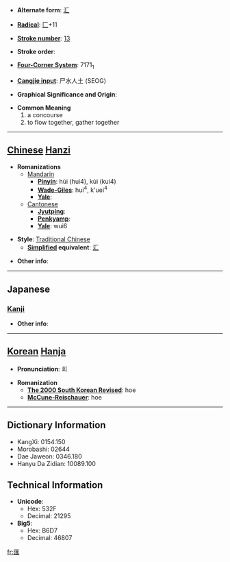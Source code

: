 * '''Alternate form''': [[汇]]

* '''[[Wiktionary:Chinese radical index| Radical]]''': [[Wiktionary:Chinese radical index 匚|匚]]+11

* '''[[Wiktionary:Chinese total strokes index|Stroke number]]''': [[Wiktionary:Chinese total strokes index 13|13]]

* '''Stroke order''': 

* '''[[Wiktionary:Chinese four corner index|Four-Corner System]]''': 7171<sub>1</sub>

* '''[[Wiktionary:Chinese Cangjie index|Cangjie input]]''': 尸水人土 (SEOG)

* '''Graphical Significance and Origin''': 

* '''Common Meaning'''
*#a concourse
*# to flow together, gather together


----

== [[Chinese]] [[Hanzi]] ==

* '''Romanizations'''
** [[Mandarin]]
*** '''[[Pinyin]]''': hùi (hui4), kùi (kui4)
*** '''[[Wade-Giles]]''': hui<sup>4</sup>, k'uei<sup>4</sup>
*** '''[[Yale]]''': 
**[[Cantonese]]
***'''[[Jyutping]]''':
***'''[[Penkyamp]]''': 
***'''[[Yale]]''': wui6

* '''Style''': [[Traditional Chinese]] 
** '''[[Simplified Chinese|Simplified]] equivalent''': [[汇]]

* '''Other info''': 

----

==Japanese==
===[[Kanji]]===
{{kanji|on readings=[[わい]] (wai), [[かい]] (kai), [[え]] (e)|kun readings=[[めぐる]] (meguru)}}

* '''Other info''':  

----

== [[Korean]] [[Hanja]] ==

* '''Pronunciation''': 회

* '''Romanization'''
** '''[[The 2000 South Korean Revised Romanization|The 2000 South Korean Revised]]''': hoe
** '''[[McCune-Reischauer]]''': hoe

----

== Dictionary Information ==

* KangXi: 0154.150
* Morobashi: 02644
* Dae Jaweon: 0346.180
* Hanyu Da Zidian: 10089.100

== Technical Information ==

* '''Unicode''':
** Hex: 532F
** Decimal: 21295
* '''Big5''':
** Hex: B6D7
** Decimal: 46807

[[fr:匯]]
